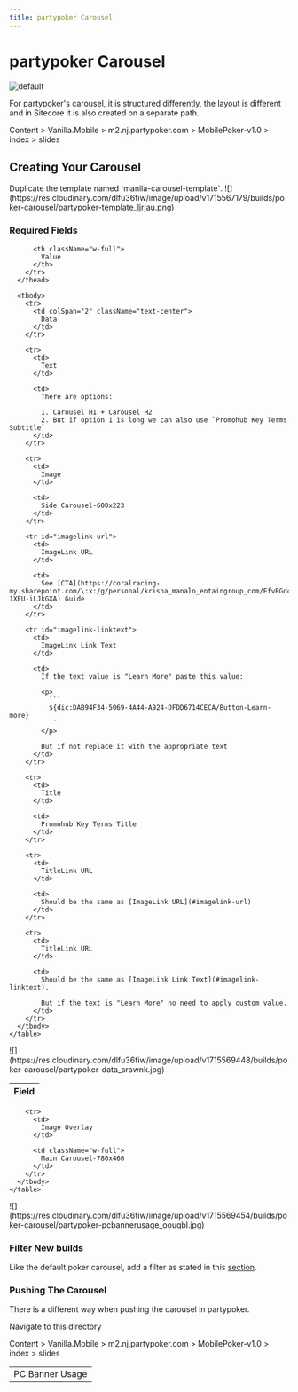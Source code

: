 ```yaml
---
title: partypoker Carousel
---
```


# partypoker Carousel

![](https://res.cloudinary.com/dlfu36fiw/image/upload/c_scale,w_0.5/builds/poker-carousel/partypoker-caro_ng7ghg.png "default")

For partypoker's carousel, it is structured differently, the layout is different and in Sitecore it is also created on a separate path.

<Admonition type="note" title="Sitecore Path">
  Content > Vanilla.Mobile > m2.nj.partypoker.com > MobilePoker-v1.0 > index > slides
</Admonition>

## Creating Your Carousel

<Row>
  <Col ratio={2} sticky={true}>
    Duplicate the template named `manila-carousel-template`.
  </Col>

  <Col ratio={1} sticky={false}>
    ![](https://res.cloudinary.com/dlfu36fiw/image/upload/v1715567179/builds/poker-carousel/partypoker-template_ljrjau.png)
  </Col>
</Row>

### Required Fields

<Row>
  <Col ratio={2} sticky={true}>
    <table>
      <thead>
        <tr>
          <th>
            Field
          </th>

          <th className="w-full">
            Value
          </th>
        </tr>
      </thead>

      <tbody>
        <tr>
          <td colSpan="2" className="text-center">
            Data
          </td>
        </tr>

        <tr>
          <td>
            Text
          </td>

          <td>
            There are options:

            1. Carousel H1 + Carousel H2
            2. But if option 1 is long we can also use `Promohub Key Terms Subtitle`
          </td>
        </tr>

        <tr>
          <td>
            Image
          </td>

          <td>
            Side Carousel-600x223
          </td>
        </tr>

        <tr id="imagelink-url">
          <td>
            ImageLink URL
          </td>

          <td>
            See [CTA](https://coralracing-my.sharepoint.com/\:x:/g/personal/krisha_manalo_entaingroup_com/EfvRGdc4sN5MiwcmKjBu55wBGvjTEIDYp-1XEU-iLJkGXA) Guide
          </td>
        </tr>

        <tr id="imagelink-linktext">
          <td>
            ImageLink Link Text
          </td>

          <td>
            If the text value is "Learn More" paste this value:

            <p>
              ```
              ${dic:DAB94F34-5069-4A44-A924-DFDD6714CECA/Button-Learn-more}
              ```
            </p>

            But if not replace it with the appropriate text
          </td>
        </tr>

        <tr>
          <td>
            Title
          </td>

          <td>
            Promohub Key Terms Title
          </td>
        </tr>

        <tr>
          <td>
            TitleLink URL
          </td>

          <td>
            Should be the same as [ImageLink URL](#imagelink-url)
          </td>
        </tr>

        <tr>
          <td>
            TitleLink URL
          </td>

          <td>
            Should be the same as [ImageLink Link Text](#imagelink-linktext).

            But if the text is "Learn More" no need to apply custom value.
          </td>
        </tr>
      </tbody>
    </table>
  </Col>

  <Col ratio={3} sticky={true}>
    <div className="*:mb-0">
      ![](https://res.cloudinary.com/dlfu36fiw/image/upload/v1715569448/builds/poker-carousel/partypoker-data_srawnk.jpg)
    </div>
  </Col>
</Row>

<Row>
  <Col ratio={2} sticky={true}>
    <table>
      <tbody>
        <tr>
          <td colSpan="2" className="text-center">
            PC Banner Usage
          </td>
        </tr>

        <tr>
          <td>
            Image Overlay
          </td>

          <td className="w-full">
            Main Carousel-780x460
          </td>
        </tr>
      </tbody>
    </table>
  </Col>

  <Col ratio={3} sticky={true}>
    <div className="*:mb-0">
      ![](https://res.cloudinary.com/dlfu36fiw/image/upload/v1715569454/builds/poker-carousel/partypoker-pcbannerusage_oouqbl.jpg)
    </div>
  </Col>
</Row>

### Filter New builds

Like the default poker carousel, add a filter as stated in this [section](./poker-carousel#step-3-filter).

### Pushing The Carousel

There is a different way when pushing the carousel in partypoker.

Navigate to this directory

<Admonition type="info" title="Sitecore Path">
  Content > Vanilla.Mobile > m2.nj.partypoker.com > MobilePoker-v1.0 > index > slides
</Admonition>
